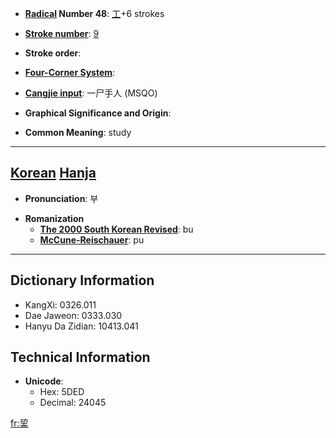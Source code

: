 * '''[[Wiktionary:Chinese radical index| Radical]] Number 48''': [[Wiktionary:Chinese radical index 工|工]]+6 strokes

* '''[[Wiktionary:Chinese total strokes index|Stroke number]]''': [[Wiktionary:Chinese total strokes index 9|9]]

* '''Stroke order''': 

* '''[[Wiktionary:Chinese four corner index|Four-Corner System]]''': 

* '''[[Wiktionary:Chinese Cangjie index|Cangjie input]]''': 一尸手人 (MSQO)

* '''Graphical Significance and Origin''': 

* '''Common Meaning''': study

----

== [[Korean]] [[Hanja]] ==

* '''Pronunciation''': 부

* '''Romanization'''
** '''[[The 2000 South Korean Revised Romanization|The 2000 South Korean Revised]]''': bu
** '''[[McCune-Reischauer]]''': pu

----

== Dictionary Information ==

* KangXi: 0326.011
* Dae Jaweon: 0333.030
* Hanyu Da Zidian: 10413.041

== Technical Information ==

* '''Unicode''':
** Hex: 5DED
** Decimal: 24045

[[fr:巭]]